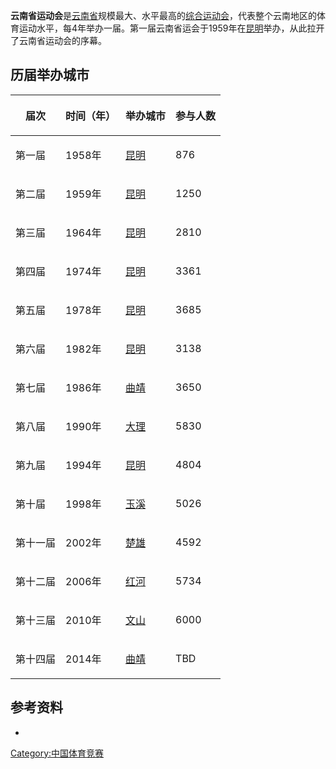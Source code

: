 {{NoteTA
|1=zh:水準; zh-tw:水準; zh-cn:水平; zh-hk:水平
}}
'''云南省运动会'''是[[云南省|云南省]]规模最大、水平最高的[[综合运动会|综合运动会]]，代表整个云南地区的体育运动水平，每4年举办一届。第一届云南省运会于1959年在[[昆明|昆明]]举办，从此拉开了云南省运动会的序幕。

== 历届举办城市 ==
{| class="wikitable" border="1"
|-
! 届次
! 时间（年）
! 举办城市
! 参与人数
|-
| 第一届 || 1958年 || [[昆明|昆明]] || 876
|-
| 第二届 || 1959年 || [[昆明|昆明]] || 1250
|-
| 第三届 || 1964年 || [[昆明|昆明]] || 2810
|- 
| 第四届 || 1974年 || [[昆明|昆明]] || 3361
|- 
| 第五届 || 1978年 || [[昆明|昆明]] || 3685
|-
| 第六届 || 1982年 || [[昆明|昆明]] || 3138
|- 
| 第七届 || 1986年 || [[曲靖|曲靖]] || 3650
|-
| 第八届 || 1990年 || [[大理|大理]] || 5830
|-
| 第九届 || 1994年 || [[昆明|昆明]] || 4804
|-
| 第十届 || 1998年 || [[玉溪|玉溪]] || 5026
|-
| 第十一届 || 2002年 || [[楚雄市|楚雄]] || 4592
|-
| 第十二届 || 2006年 || [[红河州|红河]] || 5734
|-
| 第十三届 || 2010年 || [[文山壮族苗族自治州|文山]] || 6000
|-
| 第十四届 || 2014年 || [[曲靖|曲靖]] || TBD
|}

== 参考资料 ==
*{{Cite web|url=http://www.ynsports.org/6jsrc/yn_game2.htm|title=云南省历届省运会举办情况表|author=云南省体育局}}{{dead link|date=2017年11月 |bot=InternetArchiveBot |fix-attempted=yes }}

{{Sport-stub}}
[[Category:中国体育竞赛|Category:中国体育竞赛]]
